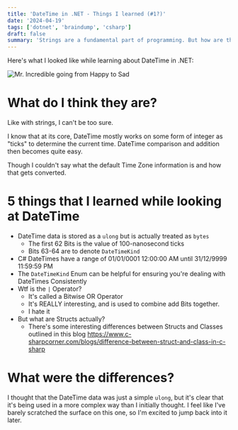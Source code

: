 ```yaml
---
title: 'DateTime in .NET - Things I learned (#1?)'
date: '2024-04-19'
tags: ['dotnet', 'braindump', 'csharp']
draft: false 
summary: 'Strings are a fundamental part of programming. But how are they stored and compared in .NET?'
---
```


Here's what I looked like while learning about DateTime in .NET:

![Mr. Incredible going from Happy to Sad](/static/images/datetime-before-after.jpg)

# What do I think they are?
Like with strings, I can't be too sure.

I know that at its core, DateTime mostly works on some form of integer as "ticks" to determine the current time.
DateTime comparison and addition then becomes quite easy.

Though I couldn't say what the default Time Zone information is and how that gets converted.

# 5 things that I learned while looking at DateTime
- DateTime data is stored as a `ulong` but is actually treated as `bytes`
  - The first 62 Bits is the value of 100-nanosecond ticks
  - Bits 63-64 are to denote `DateTimeKind`
- C# DateTimes have a range of 01/01/0001 12:00:00 AM until 31/12/9999 11:59:59 PM
- The `DateTimeKind` Enum can be helpful for ensuring you're dealing with DateTimes Consistently
- Wtf is the `|` Operator?
  - It's called a Bitwise OR Operator
  - It's REALLY interesting, and is used to combine add Bits together.
  - I hate it
- But what are Structs actually?
  - There's some interesting differences between Structs and Classes outlined in this blog https://www.c-sharpcorner.com/blogs/difference-between-struct-and-class-in-c-sharp

# What were the differences?

I thought that the DateTime data was just a simple `ulong`, but it's clear that it's being used in a more complex way than I initially thought.
I feel like I've barely scratched the surface on this one, so I'm excited to jump back into it later.

